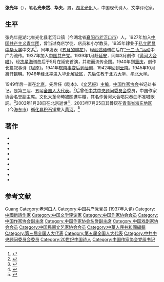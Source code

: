 {{Infobox_Person
|name=张光年
|image_name=
|box_width=
|occupation=诗人、文学评论家
|period=
|sex=男
|birth_date= {{Birth date |1913|11|01}}
|birth_place={{ROC-1912}}[[湖北省|湖北省]][[光化县|光化县]]
|death_date= {{Death date and age|2002|01|28|1913|11|01}}
|death_place={{CHN}}[[北京市|北京市]]
|nationality=
|residence=
|language=
|height=
|weight=
|party={{CPC}}
|religion=
|spouse=
|relatives=
|education=
*[[私立武昌中华大学|私立武昌中华大学]]中文系肄业
|past=
|work=
*《[[黄河大合唱|黄河大合唱]]》
|awards=
}}
'''张光年'''（{{bd|1913年|11月1日|2002年|1月28日|catIdx=Z张}}），笔名'''光未然'''、'''华夫'''，男，[[湖北省|湖北]][[光化县|光化]]人，中国现代诗人、文学评论家。

== 生平 ==
张光年是湖北省光化县老河口镇（今湖北省[[襄阳市|襄阳市]][[老河口市|老河口市]]）人，1927年加入[[中国共产主义青年团|中国共产主义青年团]]，曾当过商店学徒、店员和小学教员。1935年肄业于[[私立武昌中华大学|私立武昌中华大学]]中文系<ref>{{cite web|title=《黄河大合唱》词作者 张光年|publisher=新华网|url=http://www.hb.xinhuanet.com/people/2004-03/25/content_1848606.htm|deadurl=yes|archiveurl=https://web.archive.org/web/20150924041316/http://www.hb.xinhuanet.com/people/2004-03/25/content_1848606.htm|archivedate=2015-09-24}}</ref>，同年发表《[[五月的鲜花|五月的鲜花]]》，经[[阎述诗|阎述诗]]谱曲后在[[一二·九运动|“一二·九”运动]]中广为流传。1937年加入[[中国共产党|中国共产党]]。1939年1月赴[[延安|延安]]，同年3月创作《[[黄河大合唱|黄河大合唱]]》，经[[冼星海|冼星海]]谱曲后于5月在延安首演，并进而流传全国。1940年到[[重庆|重庆]]，创作长篇叙事诗《屈原》。1941年[[皖南事变|皖南事变]]后到[[缅甸|缅甸]]，1942年回到[[云南|云南]]。1945年10月离开[[昆明|昆明]]。1946年经[[北平|北平]]进入华北[[解放区|解放区]]，先后任教于[[北方大学|北方大学]]、[[华北大学|华北大学]]。

1949年后一直在[[北京|北京]]，先后任《剧本》、《[[文艺报|文艺报]]》[[主编|主编]]，[[中国作家协会|中国作家协会]]书记处书记。是第三届、五届[[全国人大代表|全国人大代表]]。<ref>{{Cite book |title=中国文学家辞典·现代第一分册 |publisher=四川人民出版社 |year=1979 |unified=17118·16 |pages=320-321}}</ref>后曾任[[中共中央顾问委员会|中共中央顾问委员会]]委员，中国作家协会名誉副主席。文化大革命時被關進牛棚，其名作黃河大合唱只奏曲不准唱歌詞。<ref>{{Cite web|title=光未然之女張安迪：與父親的點滴回憶成為珍貴紀念 - 香港文匯報|url=http://paper.wenweipo.com/2015/09/12/OT1509120022.htm|access-date=2022-02-15|work=paper.wenweipo.com|archive-date=2022-03-17|archive-url=https://web.archive.org/web/20220317030742/http://paper.wenweipo.com/2015/09/12/OT1509120022.htm}}</ref>2002年1月28日在北京逝世<ref>{{cite web|title=张光年同志遗体火化|publisher=人民网|url=http://past.people.com.cn/GB/paper464/5443/563237.html}}{{dead link|date=2018年2月 |bot=InternetArchiveBot |fix-attempted=yes }}</ref>，2003年7月25日其骨灰在[[青海省|青海省]][[海东市|海东地区]]（今[[海东市|海东市]]）[[循化撒拉族自治县|循化县]][[积石镇|积石镇]]撒入[[黄河|黄河]]。<ref>{{cite web |title=著名诗人张光年骨灰撒放黄河上游 |publisher=新华网 |url=http://news.xinhuanet.com/newscenter/2003-07/25/content_994438.htm |access-date=2010-12-19 |archive-date=2004-12-26 |archive-url=https://web.archive.org/web/20041226061621/http://news.xinhuanet.com/newscenter/2003-07/25/content_994438.htm }}</ref>

== 著作 ==
* {{Cite book |title=街头剧创作集 |publisher=汉口扬子江出版社 |year=1938}}
* {{Cite book |title=戏剧的现实主义问题 |publisher=中国戏剧出版社 |year=1957}}
* {{Cite book |title=文艺辩论集 |publisher=作家出版社 |year=1958 }}
* {{Cite book |title=五月花 |publisher=作家出版社 |year=1960 }}
* {{Cite book |title=江海日记 |publisher=群众出版社 |year=1996 |ISBN=9787501414024}}
* {{Cite book |title=向阳日记 |publisher=上海远东出版社 |year=1997 |ISBN=9787806134849}}
* {{Cite book |title=文坛回春纪事 |publisher=海天出版社 |year=1998 |ISBN=9787806158937}}
* {{Cite book |title=骈体语译文心雕龙 |publisher=上海书店 |year=2001 |ISBN=9787806223253 }}
* {{Cite book |title=张光年文集（1-5卷） |publisher=人民文学出版社 |year=2002 |ISBN=9787020035786}}

== 参考文献 ==
{{Reflist}}

{{Navboxes 
| title  = 张光年在[[中国民间文艺家协会|中国民间文艺家协会]]的职务
| list1  =
{{中国民间文艺研究会第一届理事会}}
}}
{{Navboxes 
| title  = 张光年在[[中国作家协会|中国作家协会]]的职务
| list1  =
{{中国作家协会第三届理事会}}
{{中国作家协会第四届理事会}}
{{中国作家协会第五届全国委员会}}
{{中国作家协会第六届全国委员会}}
}}
{{Navboxes 
| title  = 张光年在[[中国戏剧家协会|中国戏剧家协会]]的职务
| list1  =
{{中华全国戏剧工作者协会第一届全国委员会}}
}}
{{Navboxes 
| title  = 张光年在[[中国文学艺术界联合会|中国文学艺术界联合会]]的职务
| list1  =
{{中华全国文学艺术界联合会第一届全国委员会}}
{{中国文学艺术界联合会第三届全国委员会}}
{{中国文学艺术界联合会第四届全国委员会}}
{{中国文学艺术界联合会第七届全国委员会}}
}}

{{Authority control}}
{{DEFAULTSORT:Zhang}}
[[Category:张姓|Guang]]
[[Category:老河口人|Category:老河口人]]
[[Category:中国共产党党员_(1937年入党)|Category:中国共产党党员 (1937年入党)]]
[[Category:中國新詩作家|Category:中國新詩作家]]
[[Category:中国文学评论家|Category:中国文学评论家]]
[[Category:中国作家协会会员|Category:中国作家协会会员]]
[[Category:中国作家协会副主席|Category:中国作家协会副主席]]
[[Category:中国作家协会名誉副主席|Category:中国作家协会名誉副主席]]
[[Category:中国戏剧家协会会员|Category:中国戏剧家协会会员]]
[[Category:中国民间文艺家协会会员|Category:中国民间文艺家协会会员]]
[[Category:中華人民共和國編輯|Category:中華人民共和國編輯]]
[[Category:第三届全国人大代表|Category:第三届全国人大代表]]
[[Category:第五届全国人大代表|Category:第五届全国人大代表]]
[[Category:中共中央顾问委员会委员|Category:中共中央顾问委员会委员]]
[[Category:20世纪中国诗人|Category:20世纪中国诗人]]
[[Category:中国作家协会党组书记|Category:中国作家协会党组书记]]